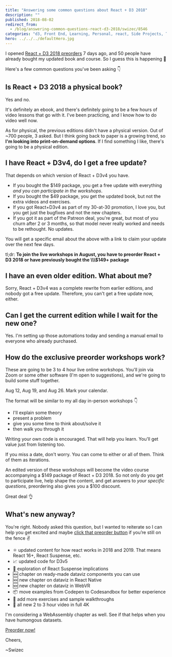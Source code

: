 ```yaml
---
title: "Answering some common questions about React + D3 2018"
description: ""
published: 2018-08-02
redirect_from:
  - /blog/answering-common-questions-react-d3-2018/swizec/8546
categories: "d3, Front End, Learning, Personal, react, Side Projects, Technical, Writing"
hero: ../../../defaultHero.jpg
---
```


I opened [React + D3 2018 preorders](https://gumroad.com/l/pMtnZ) 7 days ago, and 50 people have already bought my updated book and course. So I guess this is happening 🤘

Here's a few common questions you've been asking 👇

## Is React + D3 2018 a physical book?

Yes and no.

It's definitely an ebook, and there's definitely going to be a few hours of video lessons that go with it. I've been practicing, and I know how to do video well now.

As for physical, the previous editions didn't have a physical version. Out of ~700 people, 3 asked. But I think going back to paper is a growing trend, so **I'm looking into print-on-demand options**. If I find something I like, there's going to be a physical edition.

## I have React + D3v4, do I get a free update?

That depends on which version of React + D3v4 you have.

- If you bought the $149 package, you get a free update with everything _and you can participate in the workshops_.
- If you bought the $49 package, you get the updated book, but not the extra videos and exercises.
- If you got React+D3v4 as part of my 30-at-30 promotion, I love you, but you get just the bugfixes and not the new chapters.
- If you got it as part of the Patreon deal, you're great, but most of you churn after 2 or 3 months, so that model never really worked and needs to be rethought. No updates.

You will get a specific email about the above with a link to claim your update over the next few days.

tl;dr: **To join the live workshops in August, you have to preorder React + D3 2018 or have previously bought the \\\\\\$149+ package**

## I have an even older edition. What about me?

Sorry, React + D3v4 was a complete rewrite from earlier editions, and nobody got a free update. Therefore, you can't get a free update now, either.

## Can I get the current edition while I wait for the new one?

Yes. I'm setting up those automations today and sending a manual email to everyone who already purchased.

## How do the exclusive preorder workshops work?

These are going to be 3 to 4 hour live online workshops. You'll join via Zoom or some other software (I'm open to suggestions), and we're going to build some stuff together.

Aug 12, Aug 19, and Aug 26. Mark your calendar.

The format will be similar to my all day in-person workshops 👇

- I'll explain some theory
- present a problem
- give you some time to think about/solve it
- then walk you through it

Writing your own code is encouraged. That will help you learn. You'll get value just from listening too.

If you miss a date, don't worry. You can come to either or all of them. Think of them as iterations.

An edited version of these workshops will become the video course accompanying a $149 package of React + D3 2018. So not only do you get to participate live, help shape the content, and get answers to _your specific questions_, preordering also gives you a $100 discount.

Great deal 👌

## What's new anyway?

You're right. Nobody asked this question, but I wanted to reiterate so I can help you get excited and maybe [click that preorder button](https://gumroad.com/l/pMtnZ) if you’re still on the fence ✌️

- ⚛️ updated content for how react works in 2018 and 2019. That means React 16+, React Suspense, etc.
- 📈 updated code for D3v5
- 🚟 exploration of React Suspense implications
- 🆕 chapter on ready-made dataviz components you can use
- 🆕 new chapter on dataviz in React Native
- 🆕 new chapter on dataviz in WebVR
- 📦 move examples from Codepen to Codesandbox for better experience
- 🏃 add more exercises and sample walkthroughs
- 🎥 all new 2 to 3 hour video in full 4K

I'm considering a WebAssembly chapter as well. See if that helps when you have humongous datasets.

<!--[if mso]>
  <v:roundrect xmlns:v="urn:schemas-microsoft-com:vml" xmlns:w="urn:schemas-microsoft-com:office:word" href="https://gumroad.com/l/pMtnZ" style="height:40px;v-text-anchor:middle;width:200px;" arcsize="10%" strokecolor="#1e3650" fillcolor="#ffa824">
    <w:anchorlock/>
    <center style="color:#ffffff;font-family:sans-serif;font-size:13px;font-weight:bold;">Preorder now!</center>
  </v:roundrect>
<![endif]-->

[Preorder now!](https://gumroad.com/l/pMtnZ)

Cheers,

~Swizec
